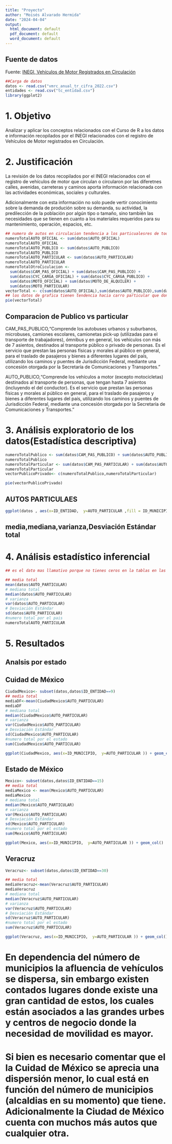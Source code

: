 ---
title: "Proyecto"
author: "Moisés Alvarado Hermida"
date: "2024-04-04"
output:
  html_document: default
  pdf_document: default
  word_document: default
---

## Fuente de datos 

Fuente: [INEGI, Vehículos de Motor Registrados en Circulación](https://www.inegi.org.mx/programas/vehiculosmotor/#datos_abiertos)


```{r}
##Carga de datos
datos <- read.csv("vmrc_anual_tr_cifra_2022.csv")
entidades <- read.csv("tc_entidad.csv")
library(ggplot2) 


```

# 1. Objetivo
Analizar y aplicar los conceptos relacionados con el Curso de R a los datos e información recopilados por el INEGI relacionados con el registro de Vehículos de Motor registrados en Circulación.

# 2. Justificación
La revisión de los datos recopilados por el INEGI relacionados con el registro de vehículos de motor que circulan o circularon por las diferetnes calles, avenidas, carreteras y caminos aporta información relacionada con las actividades económicas, sociales y culturales.

Adicionalmente con esta información no solo puede vertir conocimiento sobre la demanda de produción sobre su demanda, su actividad, la predilección de la población por algún tipo o tamaño, sino también las necesidades que se tienen en cuanto a los materiales requeridos para su mantenimiento, operación, espacios, etc.


```{r}
## numero de autos en circulacion tendencia a los particualesres de todos los datos
numeroTotalAUTO_OFICIAL <- sum(datos$AUTO_OFICIAL)
numeroTotalAUTO_OFICIAL
numeroTotalAUTO_PUBLICO <- sum(datos$AUTO_PUBLICO)
numeroTotalAUTO_PUBLICO
numeroTotalAUTO_PARTICULAR <- sum(datos$AUTO_PARTICULAR)
numeroTotalAUTO_PARTICULAR 
numeroTotalOtroCiculacion <-
  sum(datos$CAM_PAS_OFICIAL) + sum(datos$CAM_PAS_PUBLICO) + 
  sum(datos$CYC_CARGA_OFICIAL) + sum(datos$CYC_CARGA_PUBLICO) +
  sum(datos$MOTO_OFICIAL) + sum(datos$MOTO_DE_ALQUILER) +
  sum(datos$MOTO_PARTICULAR)
vectorTotal <- c(sum(datos$AUTO_OFICIAL),sum(datos$AUTO_PUBLICO),sum(datos$AUTO_PARTICULAR),sum(numeroTotalOtroCiculacion))
## los datos de grafica tienen tendencia hacia carro particular que donde se tiene un mayor numero de registtros
pie(vectorTotal)


```


## Comparacion de Publico vs particular 


CAM_PAS_PUBLICO,"Comprende los autobuses urbanos y suburbanos, microbuses, camiones escolares, camionetas pick-up (utilizadas para el transporte de trabajadores), ómnibus y en general, los vehículos con más de 7 asientos, destinados al transporte público o privado de personas. Es el servicio que prestan las personas físicas y morales al público en general, para el traslado de pasajeros y bienes a diferentes lugares del país, utilizando los caminos y puentes de Jurisdicción Federal, mediante una concesión otorgada por la Secretaría de Comunicaciones y Transportes."


AUTO_PUBLICO,"Comprende los vehículos a motor (excepto motocicletas) destinados al transporte de personas, que tengan hasta 7 asientos (incluyendo el del conductor). Es el servicio que prestan las personas físicas y morales al público en general, para el traslado de pasajeros y bienes a diferentes lugares del país, utilizando los caminos y puentes de Jurisdicción Federal, mediante una concesión otorgada por la Secretaría de Comunicaciones y Transportes."

# 3. Análisis exploratorio de los datos(Estadística descriptiva)

```{r}
numeroTotalPublico <- sum(datos$CAM_PAS_PUBLICO) + sum(datos$AUTO_PUBLICO) + sum(datos$CYC_CARGA_PUBLICO)
numeroTotalPublico 
numeroTotalParticular <- sum(datos$CAM_PAS_PARTICULAR) + sum(datos$AUTO_PARTICULAR) + sum(datos$CYC_CARGA_PARTICULAR)
numeroTotalParticular
vectorPublicoPrivado<- c(numeroTotalPublico,numeroTotalParticular)

pie(vectorPublicoPrivado)
```

## AUTOS PARTICULAES

```{r}
ggplot(datos , aes(x=ID_ENTIDAD,  y=AUTO_PARTICULAR ,fill = ID_MUNICIPIO)) + geom_col()
```


## media,mediana,varianza,Desviación Estándar total

# 4. Análisis estadístico inferencial



```{r}
## es el dato mas llamativo porque no tienes ceros en la tablas en las otras medias tendencia a cero se tendria que hacer una ponderacion de datos para calcular las otras

## media total
mean(datos$AUTO_PARTICULAR)
# mediana total
median(datos$AUTO_PARTICULAR)
# varianza 
var(datos$AUTO_PARTICULAR)
# Desviación Estándar
sd(datos$AUTO_PARTICULAR)
#numero total por el pais
numeroTotalAUTO_PARTICULAR 
```
# 5. Resultados

## Analsis por estado

## Cuidad de México 

```{r}
CiudadMexico<- subset(datos,datos$ID_ENTIDAD==9)
## media total
mediaDF<-mean(CiudadMexico$AUTO_PARTICULAR)
mediaDF
# mediana total
median(CiudadMexico$AUTO_PARTICULAR)
# varianza 
var(CiudadMexico$AUTO_PARTICULAR)
# Desviación Estándar
sd(CiudadMexico$AUTO_PARTICULAR)
#numero total por el estado
sum(CiudadMexico$AUTO_PARTICULAR)


```

```{r}
ggplot(CiudadMexico, aes(x=ID_MUNICIPIO,  y=AUTO_PARTICULAR )) + geom_col()
```

## Estado de México 

```{r}
Mexico<- subset(datos,datos$ID_ENTIDAD==15)
## media total
mediaMexico <- mean(Mexico$AUTO_PARTICULAR)
mediaMexico 
# mediana total
median(Mexico$AUTO_PARTICULAR)
# varianza 
var(Mexico$AUTO_PARTICULAR)
# Desviación Estándar
sd(Mexico$AUTO_PARTICULAR)
#numero total por el estado
sum(Mexico$AUTO_PARTICULAR)
```

```{r}
ggplot(Mexico, aes(x=ID_MUNICIPIO,  y=AUTO_PARTICULAR )) + geom_col()
```

## Veracruz 

```{r}
Veracruz<- subset(datos,datos$ID_ENTIDAD==30)

## media total
mediaVeracruz<-mean(Veracruz$AUTO_PARTICULAR)
mediaVeracruz
# mediana total
median(Veracruz$AUTO_PARTICULAR)
# varianza 
var(Veracruz$AUTO_PARTICULAR)
# Desviación Estándar
sd(Veracruz$AUTO_PARTICULAR)
#numero total por el estado
sum(Veracruz$AUTO_PARTICULAR)
```

```{r}
ggplot(Veracruz, aes(x=ID_MUNICIPIO,  y=AUTO_PARTICULAR )) + geom_col()
```

# En dependencia del número de municipios la afluencia de vehículos se dispersa, sin embargo existen contados lugares donde existe una gran cantidad de estos, los cuales están asociados a las grandes urbes y centros de negocio donde la necesidad de movilidad es mayor.

# Si bien es necesario comentar que el la Cuidad de México se aprecia una dispersión menor, lo cual está en función del número de municipios (alcaldias en su momento) que tiene. Adicionalmente la Ciudad de México cuenta con muchos más autos que cualquier otra.

 